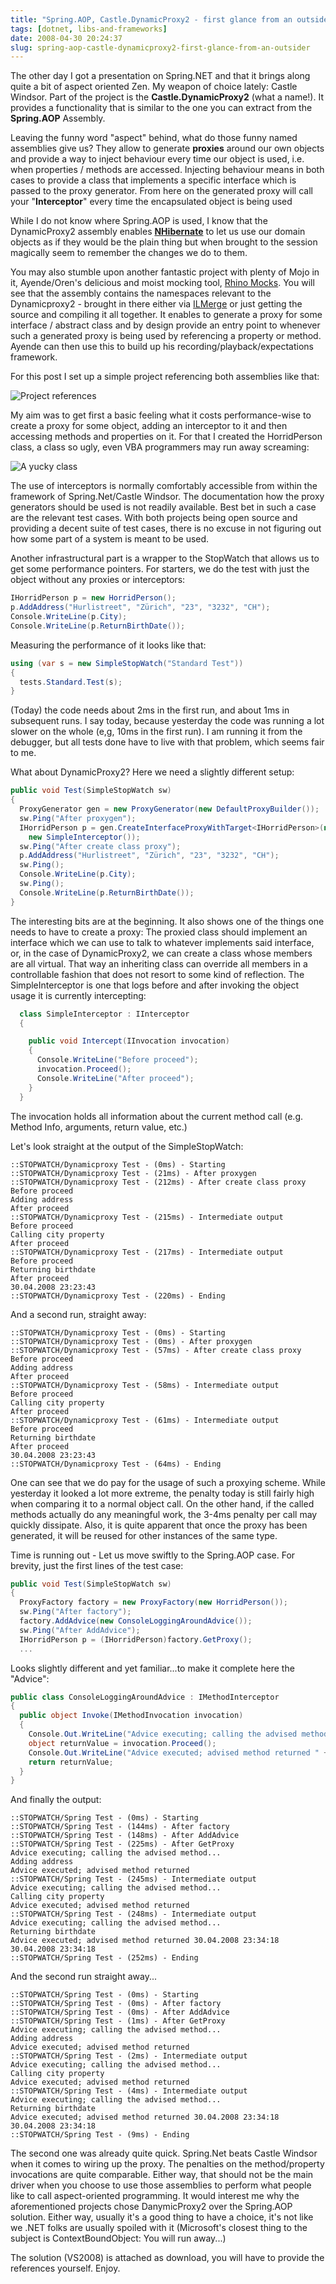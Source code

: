 ```yaml
---
title: "Spring.AOP, Castle.DynamicProxy2 - first glance from an outsider"
tags: [dotnet, libs-and-frameworks]
date: 2008-04-30 20:24:37
slug: spring-aop-castle-dynamicproxy2-first-glance-from-an-outsider
---
```


The other day I got a presentation on Spring.NET and that it brings along quite a bit of aspect oriented Zen. My weapon of choice lately: Castle Windsor. Part of the project is the **Castle.DynamicProxy2** (what a name!). It provides a functionality that is similar to the one you can extract from the **Spring.AOP** Assembly.

Leaving the funny word "aspect" behind, what do those funny named assemblies give us? They allow to generate **proxies** around our own objects and provide a way to inject behaviour every time our object is used, i.e. when properties / methods are accessed. Injecting behaviour means in both cases to provide a class that implements a specific interface which is passed to the proxy generator. From here on the generated proxy will call your "**Interceptor**" every time the encapsulated object is being used

While I do not know where Spring.AOP is used, I know that the DynamicProxy2 assembly enables [**NHibernate**](http://www.hibernate.org/343.html) to let us use our domain objects as if they would be the plain thing but when brought to the session magically seem to remember the changes we do to them.

You may also stumble upon another fantastic project with plenty of Mojo in it, Ayende/Oren's delicious and moist mocking tool, [Rhino Mocks](http://www.ayende.com/projects/rhino-mocks/downloads.aspx). You will see that the assembly contains the namespaces relevant to the Dynamicproxy2 - brought in there either via [ILMerge](http://research.microsoft.com/~mbarnett/ILMerge.aspx) or just getting the source and compiling it all together. It enables to generate a proxy for some interface / abstract class and by design provide an entry point to whenever such a generated proxy is being used by referencing a property or method. Ayende can then use this to build up his recording/playback/expectations framework.

For this post I set up a simple project referencing both assemblies like that:

![Project references](/assets/referencesProxies.png)

My aim was to get first a basic feeling what it costs performance-wise to create a proxy for some object, adding an interceptor to it and then accessing methods and properties on it. For that I created the HorridPerson class, a class so ugly, even VBA programmers may run away screaming:

![A yucky class](/assets/horridPersonProxies.png)

The use of interceptors is normally comfortably accessible from within the framework of Spring.Net/Castle Windsor. The documentation how the proxy generators should be used is not readily available. Best bet in such a case are the relevant test cases. With both projects being open source and providing a decent suite of test cases, there is no excuse in not figuring out how some part of a system is meant to be used.

Another infrastructural part is a wrapper to the StopWatch that allows us to get some performance pointers. For starters, we do the test with just the object without any proxies or interceptors:

```csharp
IHorridPerson p = new HorridPerson();
p.AddAddress("Hurlistreet", "Zürich", "23", "3232", "CH");
Console.WriteLine(p.City);
Console.WriteLine(p.ReturnBirthDate()); 
```

Measuring the performance of it looks like that:

```csharp
using (var s = new SimpleStopWatch("Standard Test"))
{
  tests.Standard.Test(s);
}
```

(Today) the code needs about 2ms in the first run, and about 1ms in subsequent runs. I say today, because yesterday the code was running a lot slower on the whole (e,g, 10ms in the first run). I am running it from the debugger, but all tests done have to live with that problem, which seems fair to me.

What about DynamicProxy2? Here we need a slightly different setup:

```csharp
public void Test(SimpleStopWatch sw)
{
  ProxyGenerator gen = new ProxyGenerator(new DefaultProxyBuilder());
  sw.Ping("After proxygen");
  IHorridPerson p = gen.CreateInterfaceProxyWithTarget<IHorridPerson>(new HorridPerson(),
    new SimpleInterceptor());
  sw.Ping("After create class proxy");
  p.AddAddress("Hurlistreet", "Zürich", "23", "3232", "CH");
  sw.Ping();
  Console.WriteLine(p.City);
  sw.Ping();
  Console.WriteLine(p.ReturnBirthDate()); 
}
```

The interesting bits are at the beginning. It also shows one of the things one needs to have to create a proxy: The proxied class should implement an interface which we can use to talk to whatever implements said interface, or, in the case of DynamicProxy2, we can create a class whose members are all virtual. That way an inheriting class can override all members in a controllable fashion that does not resort to some kind of reflection.
The SimpleInterceptor is one that logs before and after invoking the object usage it is currently intercepting:

```csharp
  class SimpleInterceptor : IInterceptor
  {

    public void Intercept(IInvocation invocation)
    {
      Console.WriteLine("Before proceed");
      invocation.Proceed();
      Console.WriteLine("After proceed");
    }
  }
```

The invocation holds all information about the current method call (e.g. Method Info, arguments, return value, etc.)

Let's look straight at the output of the SimpleStopWatch:

```text
::STOPWATCH/Dynamicproxy Test - (0ms) - Starting
::STOPWATCH/Dynamicproxy Test - (21ms) - After proxygen
::STOPWATCH/Dynamicproxy Test - (212ms) - After create class proxy
Before proceed
Adding address
After proceed
::STOPWATCH/Dynamicproxy Test - (215ms) - Intermediate output
Before proceed
Calling city property
After proceed
::STOPWATCH/Dynamicproxy Test - (217ms) - Intermediate output
Before proceed
Returning birthdate
After proceed
30.04.2008 23:23:43
::STOPWATCH/Dynamicproxy Test - (220ms) - Ending
```

And a second run, straight away:

```text
::STOPWATCH/Dynamicproxy Test - (0ms) - Starting
::STOPWATCH/Dynamicproxy Test - (0ms) - After proxygen
::STOPWATCH/Dynamicproxy Test - (57ms) - After create class proxy
Before proceed
Adding address
After proceed
::STOPWATCH/Dynamicproxy Test - (58ms) - Intermediate output
Before proceed
Calling city property
After proceed
::STOPWATCH/Dynamicproxy Test - (61ms) - Intermediate output
Before proceed
Returning birthdate
After proceed
30.04.2008 23:23:43
::STOPWATCH/Dynamicproxy Test - (64ms) - Ending
```

One can see that we do pay for the usage of such a proxying scheme. While yesterday it looked a lot more extreme, the penalty today is still fairly high when comparing it to a normal object call. On the other hand, if the called methods actually do any meaningful work, the 3-4ms penalty per call may quickly dissipate. Also, it is quite apparent that once the proxy has been generated, it will be reused for other instances of the same type.

Time is running out - Let us move swiftly to the Spring.AOP case. For brevity, just the first lines of the test case:

```csharp
public void Test(SimpleStopWatch sw)
{
  ProxyFactory factory = new ProxyFactory(new HorridPerson());
  sw.Ping("After factory");
  factory.AddAdvice(new ConsoleLoggingAroundAdvice());
  sw.Ping("After AddAdvice");
  IHorridPerson p = (IHorridPerson)factory.GetProxy();
  ...
```

Looks slightly different and yet familiar...to make it complete here the "Advice":

```csharp
public class ConsoleLoggingAroundAdvice : IMethodInterceptor
{
  public object Invoke(IMethodInvocation invocation)
  {
    Console.Out.WriteLine("Advice executing; calling the advised method...");
    object returnValue = invocation.Proceed();
    Console.Out.WriteLine("Advice executed; advised method returned " + returnValue);
    return returnValue;
  }
}
```

And finally  the output:

```text
::STOPWATCH/Spring Test - (0ms) - Starting
::STOPWATCH/Spring Test - (144ms) - After factory
::STOPWATCH/Spring Test - (148ms) - After AddAdvice
::STOPWATCH/Spring Test - (225ms) - After GetProxy
Advice executing; calling the advised method...
Adding address
Advice executed; advised method returned
::STOPWATCH/Spring Test - (245ms) - Intermediate output
Advice executing; calling the advised method...
Calling city property
Advice executed; advised method returned
::STOPWATCH/Spring Test - (248ms) - Intermediate output
Advice executing; calling the advised method...
Returning birthdate
Advice executed; advised method returned 30.04.2008 23:34:18
30.04.2008 23:34:18
::STOPWATCH/Spring Test - (252ms) - Ending
```

And the second run straight away...

```text
::STOPWATCH/Spring Test - (0ms) - Starting
::STOPWATCH/Spring Test - (0ms) - After factory
::STOPWATCH/Spring Test - (0ms) - After AddAdvice
::STOPWATCH/Spring Test - (1ms) - After GetProxy
Advice executing; calling the advised method...
Adding address
Advice executed; advised method returned
::STOPWATCH/Spring Test - (2ms) - Intermediate output
Advice executing; calling the advised method...
Calling city property
Advice executed; advised method returned
::STOPWATCH/Spring Test - (4ms) - Intermediate output
Advice executing; calling the advised method...
Returning birthdate
Advice executed; advised method returned 30.04.2008 23:34:18
30.04.2008 23:34:18
::STOPWATCH/Spring Test - (9ms) - Ending
```

The second one was already quite quick. Spring.Net beats Castle Windsor when it comes to wiring up the proxy. The penalties on the method/property invocations are quite comparable. Either way, that should not be the main driver when you choose to use those assemblies to perform what people like to call aspect-oriented programming. It would interest me why the aforementioned projects chose DanymicProxy2 over the Spring.AOP solution. Either way, usually it's a good thing to have a choice, it's not like we .NET folks are usually spoiled with it (Microsoft's closest thing to the subject is ContextBoundObject: You will run away...)

The solution (VS2008) is attached as download, you will have to provide the references yourself. Enjoy.